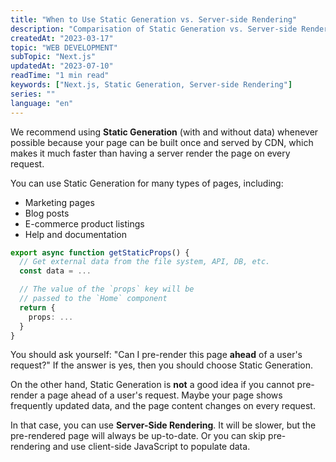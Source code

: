```yaml
---
title: "When to Use Static Generation vs. Server-side Rendering"
description: "Comparisation of Static Generation vs. Server-side Rendering"
createdAt: "2023-03-17"
topic: "WEB DEVELOPMENT"
subTopic: "Next.js"
updatedAt: "2023-07-10"
readTime: "1 min read"
keywords: ["Next.js, Static Generation, Server-side Rendering"]
series: ""
language: "en"
---
```


We recommend using **Static Generation** (with and without data) whenever possible because your page can be built once and served by CDN, which makes it much faster than having a server render the page on every request.

You can use Static Generation for many types of pages, including:

- Marketing pages
- Blog posts
- E-commerce product listings
- Help and documentation

```ts
export async function getStaticProps() {
  // Get external data from the file system, API, DB, etc.
  const data = ...

  // The value of the `props` key will be
  // passed to the `Home` component
  return {
    props: ...
  }
}
```

You should ask yourself: "Can I pre-render this page **ahead** of a user's request?" If the answer is yes, then you should choose Static Generation.

On the other hand, Static Generation is **not** a good idea if you cannot pre-render a page ahead of a user's request. Maybe your page shows frequently updated data, and the page content changes on every request.

In that case, you can use **Server-Side Rendering**. It will be slower, but the pre-rendered page will always be up-to-date. Or you can skip pre-rendering and use client-side JavaScript to populate data.
